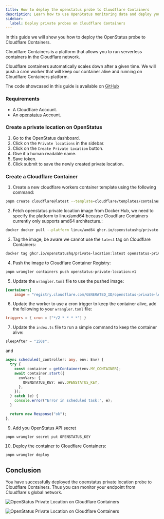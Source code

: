 ```yaml
---
title: How to deploy the openstatus probe to Cloudflare Containers
description: Learn how to use OpenStatus monitoring data and deploy your own Status Page to cloudflare pages.
sidebar:
  label: Deploy private probes on Cloudflare Containers
---
```



In this guide we will show you how to deploy the OpenStatus probe to Cloudflare Containers.

Cloudflare Containers is a platform that allows you to run serverless containers in the Cloudflare network.

Cloudflare containers automatically scales down after a given time. We will push a cron worker that will keep our container alive and running on Cloudflare Containers platform.

The code showcased in this guide is available on [GitHub](https://github.com/openstatusHQ/private-location-cloudflare-container)

### Requirements
- A Cloudflare Account.
- An [openstatus](https://www.openstatus.dev) Account.



### Create a private location on OpenStatus

1. Go to the OpenStatus dashboard.
2. Click on the `Private locations` in the sidebar.
3. Click on the `Create Private Location` button.
4. Give it a human readable name.
5. Save token.
6. Click submit to save the newly created private location.

### Create a Cloudflare Container

1. Create a new cloudflare workers container template using the following command:

```bash
pnpm create cloudflare@latest --template=cloudflare/templates/containers-template
```

2. Fetch openstatus private location image from Docker Hub, we need to specify the platform to linux/amd64 because Cloudflare Containers currently only supports amd64 architecture.:

```bash
docker docker pull --platform linux/amd64 ghcr.io/openstatushq/private-location:latest
```

3. Tag the image, be aware we cannot use the `latest` tag on Cloudflare Containers:

```bash
docker tag ghcr.io/openstatushq/private-location:latest openstatus-private-location:v1
```

4. Push the image to Cloudflare Container Registry:

```bash
pnpm wrangler containers push openstatus-private-location:v1
```

5. Update the `wrangler.toml` file to use the pushed image:

```toml
[containers]
    image = "registry.cloudflare.com/GENERATED_ID/openstatus-private-location:cf-1"
```

6. Update the worker to use a cron trigger to keep the container alive, add the following to your `wrangler.toml` file:

```toml
triggers = { cron = ["*/2 * * * *"] }
```

7. Update the `index.ts` file to run a simple command to keep the container alive:

```ts
sleepAfter = "150s";
```
and

```ts
async scheduled(_controller: any, env: Env) {
  try {
    const container = getContainer(env.MY_CONTAINER);
    await container.start({
      envVars: {
        OPENSTATUS_KEY: env.OPENSTATUS_KEY,
      },
    });
  } catch (e) {
    console.error("Error in scheduled task:", e);
  }

  return new Response("ok");
},
```

9. Add you OpenStatus API secret

```bash
pnpm wrangler secret put OPENSTATUS_KEY
```


10. Deploy the container to Cloudflare Containers:

```bash
pnpm wrangler deploy
```




## Conclusion

You have successfully deployed the openstatus private location probe to Cloudflare Containers. Thus you can monitor your endpoint from Cloudflare's global network.


  <Image
    src={log}
    alt="OpenStatus Private Location on Cloudflare Containers"
    caption="Cloudflare Workers Logs showing OpenStatus Private Location running"
  />

  <Image
    src={os}
    alt="OpenStatus Private Location on Cloudflare Containers"
  />

